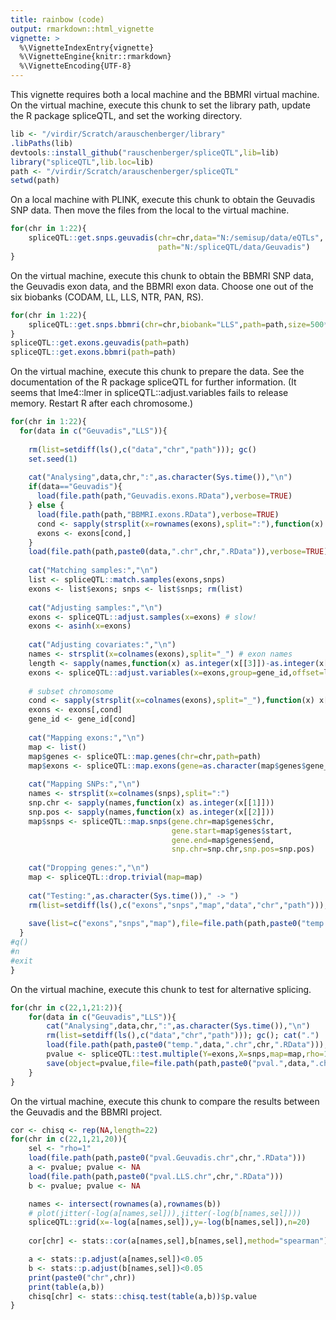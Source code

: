 ```yaml
---
title: rainbow (code)
output: rmarkdown::html_vignette
vignette: >
  %\VignetteIndexEntry{vignette}
  %\VignetteEngine{knitr::rmarkdown}
  %\VignetteEncoding{UTF-8}
---
```


This vignette requires both a local machine and the BBMRI virtual machine. On the virtual machine, execute this chunk to set the library path, update the R package spliceQTL, and set the working directory.

```r
lib <- "/virdir/Scratch/arauschenberger/library"
.libPaths(lib)
devtools::install_github("rauschenberger/spliceQTL",lib=lib)
library("spliceQTL",lib.loc=lib)
path <- "/virdir/Scratch/arauschenberger/spliceQTL"
setwd(path)
```

On a local machine with PLINK, execute this chunk to obtain the Geuvadis SNP data. Then move the files from the local to the virtual machine.

```r
for(chr in 1:22){ 
    spliceQTL::get.snps.geuvadis(chr=chr,data="N:/semisup/data/eQTLs",
                                 path="N:/spliceQTL/data/Geuvadis")
}
```

On the virtual machine, execute this chunk to obtain the BBMRI SNP data, the Geuvadis exon data, and the BBMRI exon data. Choose one out of the six biobanks (CODAM, LL, LLS, NTR, PAN, RS).

```r
for(chr in 1:22){
    spliceQTL::get.snps.bbmri(chr=chr,biobank="LLS",path=path,size=500*10^3)
}
spliceQTL::get.exons.geuvadis(path=path)
spliceQTL::get.exons.bbmri(path=path)
```

On the virtual machine, execute this chunk to prepare the data. See the documentation of the R package spliceQTL for further information. (It seems that lme4::lmer in spliceQTL::adjust.variables fails to release memory. Restart R after each chromosome.)

```r
for(chr in 1:22){
  for(data in c("Geuvadis","LLS")){
      
    rm(list=setdiff(ls(),c("data","chr","path"))); gc()
    set.seed(1)
    
    cat("Analysing",data,chr,":",as.character(Sys.time()),"\n")
    if(data=="Geuvadis"){
      load(file.path(path,"Geuvadis.exons.RData"),verbose=TRUE)
    } else {
      load(file.path(path,"BBMRI.exons.RData"),verbose=TRUE)
      cond <- sapply(strsplit(x=rownames(exons),split=":"),function(x) x[[1]]==data)
      exons <- exons[cond,]
    }
    load(file.path(path,paste0(data,".chr",chr,".RData")),verbose=TRUE)
    
    cat("Matching samples:","\n")
    list <- spliceQTL::match.samples(exons,snps)
    exons <- list$exons; snps <- list$snps; rm(list)
    
    cat("Adjusting samples:","\n")
    exons <- spliceQTL::adjust.samples(x=exons) # slow!
    exons <- asinh(x=exons)
    
    cat("Adjusting covariates:","\n")
    names <- strsplit(x=colnames(exons),split="_") # exon names
    length <- sapply(names,function(x) as.integer(x[[3]])-as.integer(x[[2]])) # exon length
    exons <- spliceQTL::adjust.variables(x=exons,group=gene_id,offset=length) # slow!
    
    # subset chromosome
    cond <- sapply(strsplit(x=colnames(exons),split="_"),function(x) x[[1]]==chr)
    exons <- exons[,cond]
    gene_id <- gene_id[cond]
    
    cat("Mapping exons:","\n")
    map <- list()
    map$genes <- spliceQTL::map.genes(chr=chr,path=path)
    map$exons <- spliceQTL::map.exons(gene=as.character(map$genes$gene_id),exon=gene_id)
    
    cat("Mapping SNPs:","\n")
    names <- strsplit(x=colnames(snps),split=":")
    snp.chr <- sapply(names,function(x) as.integer(x[[1]]))
    snp.pos <- sapply(names,function(x) as.integer(x[[2]]))
    map$snps <- spliceQTL::map.snps(gene.chr=map$genes$chr,
                                    gene.start=map$genes$start,
                                    gene.end=map$genes$end,
                                    snp.chr=snp.chr,snp.pos=snp.pos)
    
    cat("Dropping genes:","\n")
    map <- spliceQTL::drop.trivial(map=map)
    
    cat("Testing:",as.character(Sys.time())," -> ")
    rm(list=setdiff(ls(),c("exons","snps","map","data","chr","path"))); gc()
    
    save(list=c("exons","snps","map"),file=file.path(path,paste0("temp.",data,".chr",chr,".RData")))
  }
#q()
#n
#exit
}
```

On the virtual machine, execute this chunk to test for alternative splicing.

```r
for(chr in c(22,1,21:2)){
    for(data in c("Geuvadis","LLS")){
        cat("Analysing",data,chr,":",as.character(Sys.time()),"\n")
        rm(list=setdiff(ls(),c("data","chr","path"))); gc(); cat(".")
        load(file.path(path,paste0("temp.",data,".chr",chr,".RData"))); cat(".")
        pvalue <- spliceQTL::test.multiple(Y=exons,X=snps,map=map,rho=1,spec=16); cat(".")
        save(object=pvalue,file=file.path(path,paste0("pval.",data,".chr",chr,".RData"))); cat("\n")
    }
}
```

On the virtual machine, execute this chunk to compare the results between the Geuvadis and the BBMRI project.

```r
cor <- chisq <- rep(NA,length=22)
for(chr in c(22,1,21,20)){
    sel <- "rho=1"
    load(file.path(path,paste0("pval.Geuvadis.chr",chr,".RData")))
    a <- pvalue; pvalue <- NA
    load(file.path(path,paste0("pval.LLS.chr",chr,".RData")))
    b <- pvalue; pvalue <- NA

    names <- intersect(rownames(a),rownames(b))
    # plot(jitter(-log(a[names,sel])),jitter(-log(b[names,sel])))
    spliceQTL::grid(x=-log(a[names,sel]),y=-log(b[names,sel]),n=20)
    
    cor[chr] <- stats::cor(a[names,sel],b[names,sel],method="spearman")

    a <- stats::p.adjust(a[names,sel])<0.05
    b <- stats::p.adjust(b[names,sel])<0.05
    print(paste0("chr",chr))
    print(table(a,b))
    chisq[chr] <- stats::chisq.test(table(a,b))$p.value
}
```

<!--
#wait <- TRUE
#while(wait){
#    wait <- !file.exists(...)
#    if(wait){Sys.sleep(60);cat(".")}
#}
memory and CPU usage Linux: htop
-->
